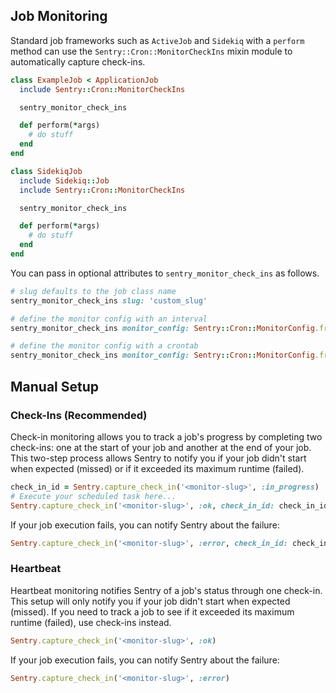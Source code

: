 ## Job Monitoring

Standard job frameworks such as `ActiveJob` and `Sidekiq` with a `perform` method can use the `Sentry::Cron::MonitorCheckIns` mixin module to automatically capture check-ins.

```rb {tabTitle: ActiveJob}
class ExampleJob < ApplicationJob
  include Sentry::Cron::MonitorCheckIns

  sentry_monitor_check_ins

  def perform(*args)
    # do stuff
  end
end
```

```rb {tabTitle: Sidekiq}
class SidekiqJob
  include Sidekiq::Job
  include Sentry::Cron::MonitorCheckIns

  sentry_monitor_check_ins

  def perform(*args)
    # do stuff
  end
end
```

You can pass in optional attributes to `sentry_monitor_check_ins` as follows.

```rb
# slug defaults to the job class name
sentry_monitor_check_ins slug: 'custom_slug'

# define the monitor config with an interval
sentry_monitor_check_ins monitor_config: Sentry::Cron::MonitorConfig.from_interval(1, :minute)

# define the monitor config with a crontab
sentry_monitor_check_ins monitor_config: Sentry::Cron::MonitorConfig.from_crontab('5 * * * *')
```

## Manual Setup

### Check-Ins (Recommended)

Check-in monitoring allows you to track a job's progress by completing two check-ins: one at the start of your job and another at the end of your job. This two-step process allows Sentry to notify you if your job didn't start when expected (missed) or if it exceeded its maximum runtime (failed).

```ruby
check_in_id = Sentry.capture_check_in('<monitor-slug>', :in_progress)
# Execute your scheduled task here...
Sentry.capture_check_in('<monitor-slug>', :ok, check_in_id: check_in_id)
```

If your job execution fails, you can notify Sentry about the failure:

```ruby
Sentry.capture_check_in('<monitor-slug>', :error, check_in_id: check_in_id)
```

### Heartbeat

Heartbeat monitoring notifies Sentry of a job's status through one check-in. This setup will only notify you if your job didn't start when expected (missed). If you need to track a job to see if it exceeded its maximum runtime (failed), use check-ins instead.

```ruby
Sentry.capture_check_in('<monitor-slug>', :ok)
```

If your job execution fails, you can notify Sentry about the failure:

```ruby
Sentry.capture_check_in('<monitor-slug>', :error)
```
